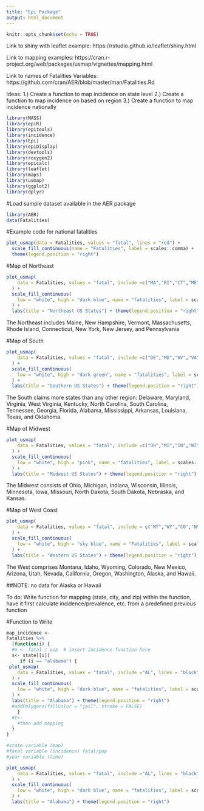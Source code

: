 ```yaml
---
title: "Epi Package"
output: html_document
---
```


```r
knitr::opts_chunk$set(echo = TRUE)
```

Link to shiny with leaflet example:
https://rstudio.github.io/leaflet/shiny.html 

Link to mapping examples: 
https://cran.r-project.org/web/packages/usmap/vignettes/mapping.html

Link to names of Fatalities Variables:
https://github.com/cran/AER/blob/master/man/Fatalities.Rd 

Ideas:
1.) Create a function to map incidence on state level
2.) Create a function to map incidence on based on region
3.) Create a function to map incidence nationally


```r
library(MASS)
library(epiR)
library(epitools)
library(incidence)
library(Epi)
library(epiDisplay)
library(devtools)
library(roxygen2)
library(epicalc)
library(leaflet)
library(maps)
library(usmap)
library(ggplot2)
library(dplyr)
```

#Load sample dataset available in the AER package
```r
library(AER)
data(Fatalities)
```


#Example code for national fatalities
```r
plot_usmap(data = Fatalities, values = "fatal", lines = "red") + 
  scale_fill_continuous(name = "Fatalities", label = scales::comma) + 
  theme(legend.position = "right")
```

#Map of Northeast
```r
plot_usmap(
    data = Fatalities, values = "fatal", include =c("MA","RI","CT","ME","VT","NH","NY","NJ","PA"), lines = "black"
  ) + 
  scale_fill_continuous(
    low = "white", high = "dark blue", name = "fatalities", label = scales::comma
  ) + 
  labs(title = "Northeast US States") + theme(legend.position = "right")
```
The Northeast includes Maine, New Hampshire, Vermont, Massachusetts, Rhode Island, Connecticut, New York, New Jersey, and Pennsylvania

#Map of South 
```r
plot_usmap(
    data = Fatalities, values = "fatal", include =c("DE","MD","WV","VA","KY","TN","NC","SC","GA","AL","MS","AR","LA","FL","TX","OK"), lines = "black"
  ) + 
  scale_fill_continuous(
    low = "white", high = "dark green", name = "fatalities", label = scales::comma
  ) + 
  labs(title = "Southern US States") + theme(legend.position = "right")
```
The South claims more states than any other region: Delaware, Maryland, Virginia, West Virginia, Kentucky, North Carolina, South Carolina, Tennessee, Georgia, Florida, Alabama, Mississippi, Arkansas, Louisiana, Texas, and Oklahoma.

#Map of Midwest
```r
plot_usmap(
    data = Fatalities, values = "fatal", include =c("OH","MI","IN","WI","IL","MN","IA","MO","ND","SD","NE","KS"), lines = "black"
  ) + 
  scale_fill_continuous(
    low = "white", high = "pink", name = "fatalities", label = scales::comma
  ) + 
  labs(title = "Midwest US States") + theme(legend.position = "right")
```
The Midwest consists of Ohio, Michigan, Indiana, Wisconsin, Illinois, Minnesota, Iowa, Missouri, North Dakota, South Dakota, Nebraska, and Kansas.

#Map of West Coast
```r
plot_usmap(
    data = Fatalities, values = "fatal", include = c("MT","WY","CO","NM","AZ","UT","CA", "ID", "NV", "OR", "WA"), lines = "black"
  ) + 
  scale_fill_continuous(
    low = "white", high = "sky blue", name = "Fatalities", label = scales::comma
  ) + 
  labs(title = "Western US States") + theme(legend.position = "right")
```
The West comprises Montana, Idaho, Wyoming, Colorado, New Mexico, Arizona, Utah, Nevada, California, Oregon, Washington, Alaska, and Hawaii.

##NOTE: no data for Alaska or Hawaii

To do: 
Write function for mapping (state, city, and zip)
within the function, have it first calculate incidence/prevalence, etc. from a predefined previous function

#Function to Write
```r
map_incidence <- 
Fatalities %>%
  (function(i) {
  #m <- fatal / pop  # insert incidence function here
  s<- state[[i]]
     if (i == "alabama") {
 plot_usmap(
    data = Fatalities, values = "fatal", include ="AL", lines = "black"
  ) + 
  scale_fill_continuous(
    low = "white", high = "dark blue", name = "fatalities", label = scales::comma
  ) + 
  labs(title = "Alabama") + theme(legend.position = "right")
  #addPolygons(fillColor = "jail", stroke = FALSE)
    }
  #t<-
    #then add mapping
  }
)

#state variable (map)
#fatal variable (incidence) fatal/pop
#year variable (time)
```

```r
plot_usmap(
    data = Fatalities, values = "fatal", include ="AL", lines = "black"
  ) + 
  scale_fill_continuous(
    low = "white", high = "dark blue", name = "fatalities", label = scales::comma
  ) + 
  labs(title = "Alabama") + theme(legend.position = "right")
```

